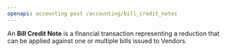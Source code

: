 ```yaml
---
openapi: accounting post /accounting/bill_credit_notes
---
```


An **Bill Credit Note** is a financial transaction representing a reduction that can be applied against one or multiple bills issued to Vendors.
